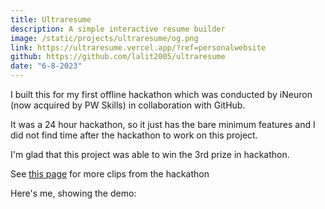 ```yaml
---
title: Ultraresume
description: A simple interactive resume builder
image: /static/projects/ultraresume/og.png
link: https://ultraresume.vercel.app/?ref=personalwebsite
github: https://github.com/lalit2005/ultraresume
date: "6-8-2023"
---
```



I built this for my first offline hackathon which was conducted by iNeuron (now acquired by PW Skills) in
collaboration with GitHub.

It was a 24 hour hackathon, so it just has the bare minimum features and I did not find time after the
hackathon to work on this project.

I'm glad that this project was able to win the 3rd prize in hackathon.

See [this page](/more/ineuron-hackathon) for more clips from the hackathon

Here's me, showing the demo:

<YtEmbed
  client:load
  src="https://www.youtube.com/embed/d23I96P22BA?start=3251&feature=oembed&start=3251"
  text="Ultraresume introduction"
/>

